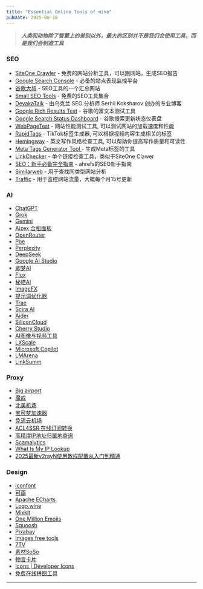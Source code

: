 ```yaml
---
title: "Essential Online Tools of mine"
pubDate: 2025-08-18
---
```


> ***人类和动物除了智慧上的差别以外，最大的区别并不是我们会使用工具，而是我们会制造工具***

### SEO

- [SiteOne Crawler](https://crawler.siteone.io/?utm_source=app&utm_medium=win32&utm_campaign=x64&utm_content=1.0.8) - 免费的网站分析工具，可以跑网站，生成SEO报告
- [Google Search Console](https://search.google.com/search-console) - 必备的站点表现监控平台
- [谷歌大叔](https://seowaimao.com/) - SEO工具的一个汇总网站
- [Small SEO Tools](https://smallseotools.com/) - 免费的SEO工具集合
- [DevakaTalk](https://devakatalk.com/) - 由乌克兰 SEO 分析师 Serhii Koksharov 创办的专业博客
- [Google Rich Results Test](https://search.google.com/test/rich-results) - 谷歌的富文本测试工具
- [Google Search Status Dashboard](https://status.search.google.com/products/rGHU1u87FJnkP6W2GwMi/history) - 谷歌搜索更新状态仪表盘
- [WebPageTest](https://www.webpagetest.org/) - 网站性能测试工具, 可以测试网站的加载速度和性能
- [RapidTags](https://rapidtags.io/tiktok) - TikTok标签生成器, 可以根据视频内容生成相关的标签
- [Hemingway](https://hemingwayapp.com/) - 英文写作风格检查工具, 可以帮助你提高写作质量和可读性
- [Meta Tags Generator Tool ](https://websitemetadata.com/meta-tags-generator) - 生成Meta标签的工具
- [LinkChecker](https://link-checker.itea.dev/) - 单个链接检查工具，类似于SiteOne Clawer
- [SEO：新手必备完全指南](https://ahrefs.com/zh/seo) - ahrefs的SEO新手指南
- [Similarweb](https://similarwebcn.com/) - 用于查找同类型网站分析
- [Traffic](https://traffic.cv/) - 用于监控网站流量，大概每个月15号更新

### AI

- [ChatGPT](https://openai.com/chatgpt/)
- [Grok](https://grok.com/)
- [Gemini](https://gemini.google.com/app)
- [Aizex 合租面板](https://aizex.net/plusPool)
- [OpenRouter](https://openrouter.ai/)
- [Poe](https://poe.com/login)
- [Perplexity](https://www.perplexity.ai/)
- [DeepSeek](https://chat.deepseek.com/)
- [Google AI Studio](https://aistudio.google.com/app/)
- [即梦AI](https://jimeng.jianying.com/)
- [Flux](https://www.flux.ai/)
- [秘塔AI](https://metaso.cn/)
- [ImageFX](https://labs.google/fx/tools/image-fx)
- [提示词优化器](https://prompt.always200.com/)
- [Trae](https://www.trae.com.cn/)
- [Scira AI](https://scira.ai/)
- [Aider](https://aider.chat/)
- [SiliconCloud](https://cloud.siliconflow.cn/)
- [Cherry Studio](https://www.cherry-ai.com/)
- [AI图像与视频工具](https://pixwith.ai/zh)
- [LXScale](https://www.lxscale.xyz/)
- [Microsoft Copilot](https://copilot.microsoft.com/)
- [LMArena](https://lmarena.ai/)
- [LinkSumm](https://linksumm.aimerge.cc/)

### Proxy

- [Big airport](https://bigairport-mirror.com/)
- [魔戒](https://mojie.me/#/dashboard)
- [北美机场](https://xn--djr29gc2r0vx.com/#/dashboard)
- [宝可梦加速器](https://web4.52pokemon.cc/dashboard)
- [免流云机场](https://ml4.hfhfb.homes/#/dashboard)
- [ACL4SSR 在线订阅转换](https://acl4ssr-sub.github.io/)
- [高精度IP地址归属地查询](https://ping0.cc/)
- [Scamalytics](https://scamalytics.com/)
- [What Is My IP Lookup](https://whatismyiplookup.com/index.php)
- [2025最新v2rayN使用教程配置从入门到精通](https://v2rayn.org/)

### Design

- [iconfont](https://www.iconfont.cn/)
- [可画](https://www.canva.com/)
- [Apache ECharts](https://echarts.apache.org/zh/index.html)
- [Logo.wine](https://www.logo.wine/)
- [Mixkit](https://mixkit.co/)
- [One Million Emojis](https://onemillionemojis.com/)
- [Squoosh](https://squoosh.app/)
- [Pixabay](https://pixabay.com/zh/)
- [Images free tools](https://pinetools.com/c-images/)
- [7TV](https://7tv.app/)
- [素材SoSo](https://clipso.agilestudio.cn/)
- [物言卡片](https://mono.cards/zh)
- [Icons | Developer Icons](https://xandemon.github.io/developer-icons/icons/All/)
- [免费在线拼图工具](https://img.ops-coffee.cn/)

---
